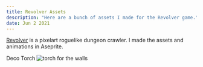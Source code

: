 ```yaml
---
title: Revolver Assets  
description: "Here are a bunch of assets I made for the Revolver game."
date: Jun 2 2021
---
```

[Revolver](/posts/revolver) is a pixelart roguelike dungeon crawler. I made the assets and animations in Aseprite.

Deco Torch <Image
        src="/images/revolver-assets/Deco_Torch.png"
        alt="torch for the walls"
        width={100}   />

